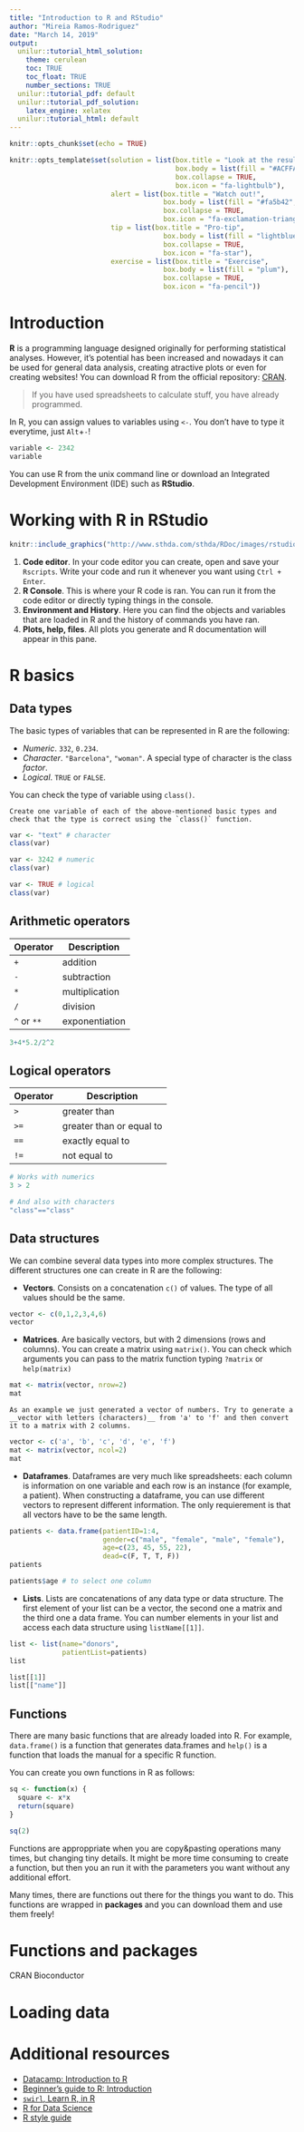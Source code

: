 ```yaml
---
title: "Introduction to R and RStudio"
author: "Mireia Ramos-Rodriguez"
date: "March 14, 2019"
output: 
  unilur::tutorial_html_solution: 
    theme: cerulean
    toc: TRUE
    toc_float: TRUE
    number_sections: TRUE
  unilur::tutorial_pdf: default
  unilur::tutorial_pdf_solution: 
    latex_engine: xelatex
  unilur::tutorial_html: default
---
```


```r
knitr::opts_chunk$set(echo = TRUE)

knitr::opts_template$set(solution = list(box.title = "Look at the result",
                                         box.body = list(fill = "#ACFFAF4C"),
                                         box.collapse = TRUE,
                                         box.icon = "fa-lightbulb"),
                         alert = list(box.title = "Watch out!",
                                      box.body = list(fill = "#fa5b42", colour = "#fdf6d4"),
                                      box.collapse = TRUE,
                                      box.icon = "fa-exclamation-triangle"),
                         tip = list(box.title = "Pro-tip",
                                      box.body = list(fill = "lightblue"),
                                      box.collapse = TRUE,
                                      box.icon = "fa-star"),
                         exercise = list(box.title = "Exercise",
                                      box.body = list(fill = "plum"),
                                      box.collapse = TRUE,
                                      box.icon = "fa-pencil"))
```

# Introduction
__R__ is a programming language designed originally for performing statistical analyses. However, it's potential has been increased and nowadays it can be used for general data analysis, creating atractive plots or even for creating websites! You can download R from the official repository: [CRAN](https://www.r-project.org/). 

> If you have used spreadsheets to calculate stuff, you have already programmed.

In R, you can assign values to variables using `<-`. You don't have to type it everytime, just `Alt`+`-`!

```r
variable <- 2342
variable
```

You can use R from the unix command line or download an Integrated Development Environment (IDE) such as __RStudio__. 

# Working with R in RStudio

```r
knitr::include_graphics("http://www.sthda.com/sthda/RDoc/images/rstudio.png")
```

1. __Code editor__. In your code editor you can create, open and save your `Rscripts`. Write your code and run it whenever you want using `Ctrl + Enter`.
2. __R Console__. This is where your R code is ran. You can run it from the code editor or directly typing things in the console.
3. __Environment and History__. Here you can find the objects and variables that are loaded in R and the history of commands you have ran.
4. __Plots, help, files__. All plots you generate and R documentation will appear in this pane.

# R basics
## Data types
The basic types of variables that can be represented in R are the following:

- _Numeric_. `332`, `0.234`.
- _Character_. `"Barcelona"`, `"woman"`. A special type of character is the class _factor_.
- _Logical_. `TRUE` or `FALSE`.
    
You can check the type of variable using `class()`.

```block
Create one variable of each of the above-mentioned basic types and check that the type is correct using the `class()` function.
```


```r
var <- "text" # character
class(var)

var <- 3242 # numeric
class(var)

var <- TRUE # logical
class(var)
```


## Arithmetic operators

Operator    | Description
------------|---------------
`+`	        | addition
`-`	        | subtraction
`*`	        | multiplication
`/`	        | division
`^` or `**`	| exponentiation

```r
3+4*5.2/2^2
```


## Logical operators

Operator | Description
---------|-------------------
`>`	     | greater than
`>=`     | greater than or equal to
`==`     |	exactly equal to
`!=`     | not equal to

```r
# Works with numerics
3 > 2

# And also with characters
"class"=="class"
```


## Data structures

We can combine several data types into more complex structures. The different structures one can create in R are the following:

- __Vectors__. Consists on a concatenation `c()` of values. The type of all values should be the same.
```r
vector <- c(0,1,2,3,4,6)
vector
```

- __Matrices__. Are basically vectors, but with 2 dimensions (rows and columns). You can create a matrix using `matrix()`. You can check which arguments you can pass to the matrix function typing `?matrix` or `help(matrix)`
```r
mat <- matrix(vector, nrow=2)
mat
```

```block
As an example we just generated a vector of numbers. Try to generate a __vector with letters (characters)__ from 'a' to 'f' and then convert it to a matrix with 2 columns.
```

```r
vector <- c('a', 'b', 'c', 'd', 'e', 'f')
mat <- matrix(vector, ncol=2)
mat
```


- __Dataframes__. Dataframes are very much like spreadsheets: each column is information on one variable and each row is an instance (for example, a patient). When constructing a dataframe, you can use different vectors to represent different information. The only requierement is that all vectors have to be the same length.

```r
patients <- data.frame(patientID=1:4,
                       gender=c("male", "female", "male", "female"),
                       age=c(23, 45, 55, 22),
                       dead=c(F, T, T, F))
patients

patients$age # to select one column
```


- __Lists__. Lists are concatenations of any data type or data structure. The first element of your list can be a vector, the second one a matrix and the third one a data frame. You can number elements in your list and access each data structure using `listName[[1]]`. 

```r
list <- list(name="donors",
             patientList=patients)
list

list[[1]]
list[["name"]]
```


## Functions

There are many basic functions that are already loaded into R. For example, `data.frame()` is a function that generates data.frames and `help()` is a function that loads the manual for a specific R function. 

You can create you own functions in R as follows:

```r
sq <- function(x) {
  square <- x*x
  return(square)
}

sq(2)
```

Functions are approppriate when you are copy&pasting operations many times, but changing tiny details. It might be more time consuming to create a function, but then you an run it with the parameters you want without any additional effort.

Many times, there are functions out there for the things you want to do. This functions are wrapped in __packages__ and you can download them and use them freely!

# Functions and packages

CRAN
Bioconductor


# Loading data



# Additional resources
- [Datacamp: Introduction to R](https://www.datacamp.com/courses/free-introduction-to-r)
- [Beginner's guide to R: Introduction](https://www.computerworld.com/article/2497143/business-intelligence/business-intelligence-beginner-s-guide-to-r-introduction.html)
- [`swirl`, Learn R, in R](https://swirlstats.com/)
- [R for Data Science](https://r4ds.had.co.nz/)
- [R style guide](http://adv-r.had.co.nz/Style.html)